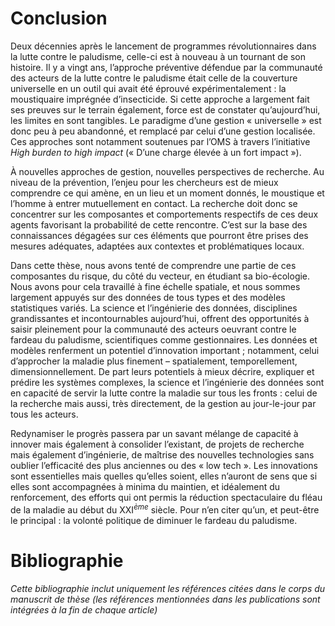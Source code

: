 # Conclusion {-}

\markboth{}{} <!-- Pour enlever le header -->

Deux décennies après le lancement de programmes révolutionnaires dans la lutte contre le paludisme, celle-ci est à nouveau à un tournant de son histoire. Il y a vingt ans, l’approche préventive défendue par la communauté des acteurs de la lutte contre le paludisme était celle de la couverture universelle en un outil qui avait été éprouvé expérimentalement : la moustiquaire imprégnée d’insecticide. Si cette approche a largement fait ses preuves sur le terrain également, force est de constater qu’aujourd’hui, les limites en sont tangibles. Le paradigme d’une gestion « universelle » est donc peu à peu abandonné, et remplacé par celui d’une gestion localisée. Ces approches sont notamment soutenues par l’OMS à travers l’initiative *High burden to high impact* (« D’une charge élevée à un fort impact »).\

À nouvelles approches de gestion, nouvelles perspectives de recherche. Au niveau de la prévention, l’enjeu pour les chercheurs est de mieux comprendre ce qui amène, en un lieu et un moment donnés, le moustique et l’homme à entrer mutuellement en contact. La recherche doit donc se concentrer sur les composantes et comportements respectifs de ces deux agents favorisant la probabilité de cette rencontre. C’est sur la base des connaissances dégagées sur ces éléments que pourront être prises des mesures adéquates, adaptées aux contextes et problématiques locaux.\

Dans cette thèse, nous avons tenté de comprendre une partie de ces composantes du risque, du côté du vecteur, en étudiant sa bio-écologie. Nous avons pour cela travaillé à fine échelle spatiale, et nous sommes largement appuyés sur des données de tous types et des modèles statistiques variés. La science et l’ingénierie des données, disciplines grandissantes et incontournables aujourd’hui, offrent des opportunités à saisir pleinement pour la communauté des acteurs oeuvrant contre le fardeau du paludisme, scientifiques comme gestionnaires. Les données et modèles renferment un potentiel d’innovation important ; notamment, celui d’approcher la maladie plus finement – spatialement, temporellement, dimensionnellement. De part leurs potentiels à mieux décrire, expliquer et prédire les systèmes complexes, la science et l’ingénierie des données sont en capacité de servir la lutte contre la maladie sur tous les fronts : celui de la recherche mais aussi, très directement, de la gestion au jour-le-jour par tous les acteurs.\

Redynamiser le progrès passera par un savant mélange de capacité à innover mais également à consolider l’existant, de projets de recherche mais également d’ingénierie, de maîtrise des nouvelles technologies sans oublier l’efficacité des plus anciennes ou des « low tech ». Les innovations sont essentielles mais quelles qu’elles soient, elles n’auront de sens que si elles sont accompagnées à minima du maintien, et idéalement du renforcement, des efforts qui ont permis la réduction spectaculaire du fléau de la maladie au début du XXI$^{ème}$ siècle. Pour n’en citer qu’un, et peut-être le principal : la volonté politique de diminuer le fardeau du paludisme.

<!-- améliorer l'existance, faire du nouveau -->
<!-- continuer la recherche fondamentale, et créer des outils -->

<!-- Le paludisme est une maladie dont les causes sont maitrisées depuis plus d'un siècle, et pour laquelle le diagnostic et le traitement sont dans l'ensemble très efficaces. Pourtant, elle fait encore, en 2020, plus de 600 000 victimes par an dans le monde - et les tendances ne sont pas rassurantes.  -->

<!-- En 2020, le paludisme fait encore plus de 600 000 victimes par an dans le monde - et les tendances ne sont pas rassurantes. Pourtant, il s'agit d'une maladie dont les causes sont maitrisées depuis plus d'un siècle, et pour laquelle le diagnostic et le traitement sont dans l'ensemble très efficaces.  -->

<!-- Les axes d'amélioration, en plus de la prévention, doivent concerner le diagnostic et le traitement. C'est l'objet et objectif du projet REACT 2, dont la phase de terrain a débuté à la fin de cette thèse.  -->

<!-- La recherche est nécéssaire afin de synthétiser les mieux comprendre les vecteurs, d'exploiter les vulnérabilités, -->

<!-- Il est important que les chercheurs s'associent avec des ingénieurs, qui maitrisent les technologies - toujours plus nombreuses et complexes - et sauront avoir les idées pour constuire des outils efficaces de prévention, surveillance, contrôle. -->




<!-- Dans la lutte contre la maladie, les technologies peuvent aider à innover : mieux comprendre les vecteurs afin d'en exploiter les vulnérabilités, construire de nouveaux outils de surveillance, contrôle, diagnostic, traitement, etc. Mais tout en innovant, il reste essentiel de conserver les bases, celles qui ont montré leur efficacité : une utilisation soutenue des moustiquaires et une volonté politique de diminuer le fardeau du paludisme, pour ne citer qu'elles. Il est fondamental de rester très vigilant à maintenir des bases, ces efforts, tout en les intensifiant si possible, et d'identifier les raisons de leurs éventuelles diminutions, afin d'agir en conséquence. La lutte contre le paludisme  d'identifier concrêtement, sur le terrain, les limites à l'utilisation des outils de prévention, diagnostic, et traitement.  Les développement technologiques demandent  chercheurs d'ingénieurs capables de  ingénieurs, travaillant ensemble à identifier les problèmes et trouver des solutions. Un système de santé local, avec une connaissance fine du territoire et des problématiques afférentes, à même de proposer des solutions pertinentes pour le terrain. Des ingénieurs travaillant à l'élaboration d'outils innovants pour la prévention . -->



<!-- La recherche et l'innovation sont nécéssaires -->
<!-- La volonté politique est la plus importante : contrairement à bien d'autres maladies, les traitements contre le paludisme existent et sont efficaces. Améliorer l'accès au diagnostic et au traitement, en plus de la prévention, est donc fondamental dans la lutte contre le paludisme. Ces axes d'amélioration ne pourront se faire sans une forte volonté politique. -->

<!-- Exploiter pleinement et à bon escient les données, ou et technologies de l'information et de la communication qui sont à notre disposition -->

<!-- De la recherche et des projets opérationnels (plans de gestion, systèmes d'alerte précoce) -->


\pagebreak

# Bibliographie {-}

\markboth{}{} <!-- Pour enlever le header -->

*Cette bibliographie inclut uniquement les références citées dans le corps du manuscrit de thèse (les références mentionnées dans les publications sont intégrées à la fin de chaque article)*\

<!-- Ci dessous : pour placer la biblio avant les annexes 

    \setlength{\parindent} and \setlength{\leftskip} define the hanging indentation of the bibiography entries.
    \setlength{\parskip} defines the spacing between bibliography entries.
    \noindent is needed in order to also have the very first bibliography entry correctly hanging indented.
    \vspace{-2em} reduces the vertical spacing between the bibliography and the last paragraph before it (because \noindent adds a blank paragraph).

-->

\begingroup
\noindent
\vspace{-2em}
\setlength{\parindent}{-0.4in}
\setlength{\leftskip}{0.4in}
\setlength{\parskip}{15pt}

<div id="refs"></div>

\endgroup

